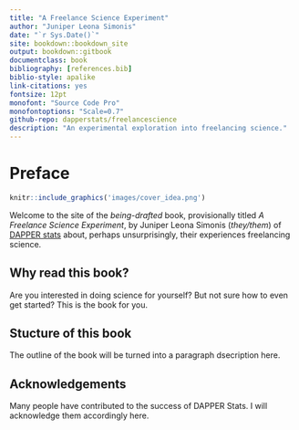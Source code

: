 ```yaml
--- 
title: "A Freelance Science Experiment"
author: "Juniper Leona Simonis"
date: "`r Sys.Date()`"
site: bookdown::bookdown_site
output: bookdown::gitbook
documentclass: book
bibliography: [references.bib]
biblio-style: apalike
link-citations: yes
fontsize: 12pt
monofont: "Source Code Pro"
monofontoptions: "Scale=0.7"
github-repo: dapperstats/freelancescience
description: "An experimental exploration into freelancing science."
---
```



# Preface {-}

```r
knitr::include_graphics('images/cover_idea.png')
```

Welcome to the site of the *being-drafted* book,
provisionally titled *A Freelance Science Experiment*,
by Juniper Leona Simonis (*they/them*)
of [DAPPER stats](http://dapperstats.com)
about, perhaps unsurprisingly, 
their experiences freelancing science.

## Why read this book? {-}

Are you interested in doing science for yourself? 
But not sure how to even get started?
This is the book for you.

## Stucture of this book {-}

The outline of the book will be turned into a paragraph dsecription here.

## Acknowledgements {-}

Many people have contributed to the success of DAPPER Stats.
I will acknowledge them accordingly here.